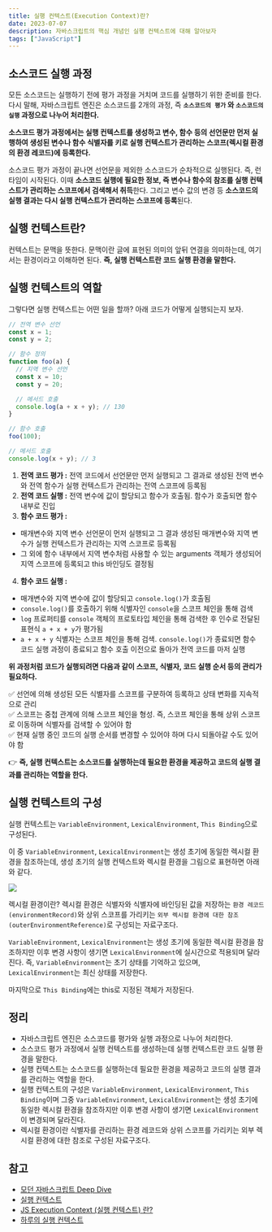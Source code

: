 ```yaml
---
title: 실행 컨텍스트(Execution Context)란?
date: 2023-07-07
description: 자바스크립트의 핵심 개념인 실행 컨텍스트에 대해 알아보자
tags: ["JavaScript"]
---
```


## 소스코드 실행 과정

모든 소스코드는 실행하기 전에 평가 과정을 거치며 코드를 실행하기 위한 준비를 한다. 다시 말해, 자바스크립트 엔진은 소스코드를 2개의 과정, 즉 **`소스코드의 평가` 와 `소스코드의 실행` 과정으로 나누어 처리한다.**

**소스코드 평가 과정에서는 실행 컨텍스트를 생성하고 변수, 함수 등의 선언문만 먼저 실행하여 생성된 변수나 함수 식별자를 키로 실행 컨텍스트가 관리하는 스코프(렉시컬 환경의 환경 레코드)에 등록한다.**

소스코드 평가 과정이 끝나면 선언문을 제외한 소스코드가 순차적으로 실행된다. 즉, 런타임이 시작된다. 이때 **소스코드 실행에 필요한 정보, 즉 변수나 함수의 참조를 실행 컨텍스트가 관리하는 스코프에서 검색해서 취득**한다. 그리고 변수 값의 변경 등 **소스코드의 실행 결과는 다시 실행 컨텍스트가 관리하는 스코프에 등록**된다.

## 실행 컨텍스트란?

컨텍스트는 문맥을 뜻한다. 문맥이란 글에 표현된 의미의 앞뒤 연결을 의미하는데, 여기서는 환경이라고 이해하면 된다. **즉, 실행 컨텍스트란 코드 실행 환경을 말한다.**

## 실행 컨텍스트의 역할

그렇다면 실행 컨텍스트는 어떤 일을 할까? 아래 코드가 어떻게 실행되는지 보자.

```js
// 전역 변수 선언
const x = 1;
const y = 2;

// 함수 정의
function foo(a) {
  // 지역 변수 선언
  const x = 10;
  const y = 20;

  // 메서드 호출
  console.log(a + x + y); // 130
}

// 함수 호출
foo(100);

// 메서드 호출
console.log(x + y); // 3
```

1. **전역 코드 평가 :** 전역 코드에서 선언문만 먼저 실행되고 그 결과로 생성된 전역 변수와 전역 함수가 실행 컨텍스트가 관리하는 전역 스코프에 등록됨
2. **전역 코드 실행 :** 전역 변수에 값이 할당되고 함수가 호출됨. 함수가 호출되면 함수 내부로 진입
3. **함수 코드 평가 :**

- 매개변수와 지역 변수 선언문이 먼저 실행되고 그 결과 생성된 매개변수와 지역 변수가 실행 컨텍스트가 관리하는 지역 스코프로 등록됨
- 그 외에 함수 내부에서 지역 변수처럼 사용할 수 있는 arguments 객체가 생성되어 지역 스코프에 등록되고 this 바인딩도 결정됨

4. **함수 코드 실행 :**

- 매개변수와 지역 변수에 값이 할당되고 `console.log()`가 호출됨
- `console.log()`를 호출하기 위해 식별자인 `console`을 스코프 체인을 통해 검색
- `log` 프로퍼티를 `console` 객체의 프로토타입 체인을 통해 검색한 후 인수로 전달된 표현식 `a + x + y`가 평가됨
- `a + x + y` 식별자는 스코프 체인을 통해 검색. `console.log()`가 종료되면 함수 코드 실행 과정이 종료되고 함수 호출 이전으로 돌아가 전역 코드를 마저 실행

**위 과정처럼 코드가 실행되려면 다음과 같이 스코프, 식별자, 코드 실행 순서 등의 관리가 필요하다.**

✅ 선언에 의해 생성된 모든 식별자를 스코프를 구분하여 등록하고 상태 변화를 지속적으로 관리<br/>
✅ 스코프는 중첩 관계에 의해 스코프 체인을 형성. 즉, 스코프 체인을 통해 상위 스코프로 이동하며 식별자를 검색할 수 있어야 함<br/>
✅ 현재 실행 중인 코드의 실행 순서를 변경할 수 있어야 하며 다시 되돌아갈 수도 있어야 함

👉 **즉, 실행 컨텍스트는 소스코드를 실행하는데 필요한 환경을 제공하고 코드의 실행 결과를 관리하는 역할을 한다.**

## 실행 컨텍스트의 구성

실행 컨텍스트는 `VariableEnvironment`, `LexicalEnvironment`, `This Binding`으로 구성된다.

이 중 `VariableEnvironment`, `LexicalEnvironment`는 생성 초기에 동일한 렉시컬 환경을 참조하는데, 생성 초기의 실행 컨텍스트와 렉시컬 환경을 그림으로 표현하면 아래와 같다.

![](/posts/what_is_execution_context/execution_context.png)

렉시컬 환경이란?
렉시컬 환경은 식별자와 식별자에 바인딩된 값을 저장하는 `환경 레코드(environmentRecord)`와 상위 스코프를 가리키는 `외부 렉시컬 환경에 대한 참조(outerEnvironmentReference)`로 구성되는 자료구조다.

`VariableEnvironment`, `LexicalEnvironment`는 생성 초기에 동일한 렉시컬 환경을 참조하지만 이후 변경 사항이 생기면 `LexicalEnvironment`에 실시간으로 적용되며 달라진다.
즉, `VariableEnvironment`는 초기 상태를 기억하고 있으며, `LexicalEnvironment`는 최신 상태를 저장한다.

마지막으로 `This Binding`에는 this로 지정된 객체가 저장된다.

## 정리

- 자바스크립트 엔진은 소스코드를 평가와 실행 과정으로 나누어 처리한다.
- 소스코드 평가 과정에서 실행 컨텍스트를 생성하는데 실행 컨텍스트란 코드 실행 환경을 말한다.
- 실행 컨텍스트는 소스코드를 실행하는데 필요한 환경을 제공하고 코드의 실행 결과를 관리하는 역할을 한다.
- 실행 컨텍스트의 구성은 `VariableEnvironment`, `LexicalEnvironment`, `This Binding`이며 그중 `VariableEnvironment`, `LexicalEnvironment`는 생성 초기에 동일한 렉시컬 환경을 참조하지만 이후 변경 사항이 생기면 `LexicalEnvironment`이 변경되며 달라진다.
- 렉시컬 환경이란 식별자를 관리하는 환경 레코드와 상위 스코프를 가리키는 외부 렉시컬 환경에 대한 참조로 구성된 자료구조다.

## 참고

- [모던 자바스크립트 Deep Dive](https://www.notion.so/9-23-dd2a2cd94cdc4a6788386fe1fcc312b4)
- [실행 컨텍스트](https://www.zerocho.com/category/JavaScript/post/5741d96d094da4986bc950a0)
- [JS Execution Context (실행 컨텍스트) 란?](https://gamguma.dev/post/2022/04/js_execution_context)
- [하루의 실행 컨텍스트](https://www.youtube.com/watch?v=EWfujNzSUmw)

